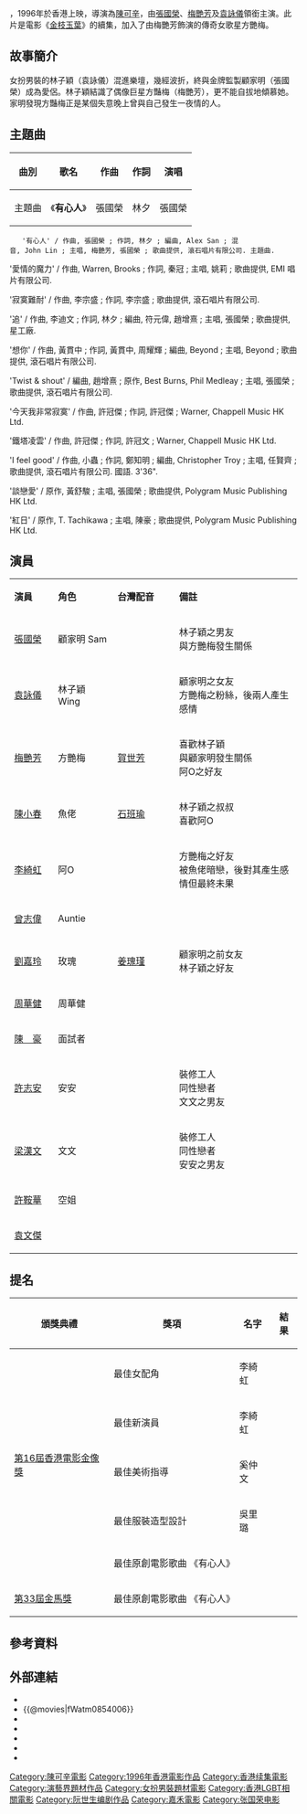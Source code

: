{{Infobox Film
| name = 金枝玉葉2
| original_name = ''{{lang|en|Who's the Woman, Who's the Man}}''
| image = Who's the Woman, Who's the Man.jpg
| caption = 海报
| director = [[陳可辛|陳可辛]]
| producer = [[陳可辛|陳可辛]]
| producer_2 = 張志光、杜玉貞
| writer = [[阮世生|阮世生]]、[[林愛華|林愛華]]
| story = 陳可辛、陳慧、許愿、阮世生、林愛華、許月珍
| starring = [[張國榮|張國榮]] <br> [[袁詠儀|袁詠儀]] <br> [[梅艷芳|梅艷芳]] <br> [[陳小春|陳小春]] <br> [[李綺虹|李綺虹]]
| music = 許愿、[[趙增熹|趙增熹]]、[[金培達|金培達]]
| maintheme = 〈有心人〉／張國榮
| opentheme = 
| endtheme = 
| cinematography = 陳俊傑、[[馬楚成|馬楚成]]
| editing = 陳祺合
| sound = 傳真製作有限公司
| studio = 電影人製作有限公司<br>[[嘉禾電影|嘉禾娛樂事業有限公司]]
| distributor = [[嘉禾電影|嘉禾娛樂事業有限公司]]
| released = {{BHKG}}：{{film date|1996|8|15}}{{JPN}}：{{start date|1999|1|30}}<ref>{{cite web |url=https://www.imdb.com/title/tt0116462/releaseinfo?ref_=tt_dt_rdat|language=en |title= Who's the Man, Who's the Woman (1996) Release Info|publisher=[[IMDb|IMDb]]|date= |accessdate= 2021-06-23}}</ref>
| runtime = 110 分鐘
| country = {{英屬香港電影}}
| language = 粵語
| gross = [[HK$|HK$]] 20,915,998.00<ref>{{cite web |url=http://www.boxofficecn.com/hkboxoffice1996 |title=1996 香港票房 |publisher=中國電影票房榜|access-date=2021-06-23 |archive-date=2020-01-05|archive-url=https://web.archive.org/web/20200105121029/http://www.boxofficecn.com/hkboxoffice1996/ |dead-url=yes }}</ref>
| preceded_by = 《[[金枝玉葉|金枝玉葉]]》
| imdb_id = tt0116462
}}

{{engname|《金枝玉葉2》|''Who's the Woman, Who's the Man''}}，1996年於香港上映，導演為[[陳可辛|陳可辛]]，由[[張國榮|張國榮]]、[[梅艷芳|梅艷芳]]及[[袁詠儀|袁詠儀]]領銜主演。此片是電影《[[金枝玉葉|金枝玉葉]]》的續集，加入了由梅艷芳飾演的傳奇女歌星方艷梅。

==故事簡介==
女扮男裝的林子穎（袁詠儀）混進樂壇，幾經波折，終與金牌監製顧家明（張國榮）成為愛侶。林子穎結識了偶像巨星方豔梅（梅艷芳），更不能自拔地傾慕她。家明發現方豔梅正是某個失意晚上曾與自己發生一夜情的人。

==主題曲==
{|class="wikitable"
!曲別!!歌名!!作曲!!作詞!!演唱
|-
| 主題曲||《'''有心人'''》||張國榮||林夕||張國榮
|}

	'有心人' / 作曲, 張國榮 ; 作詞, 林夕 ; 編曲, Alex San ; 混音, John Lin ; 主唱, 梅艷芳, 張國榮 ; 歌曲提供, 滾石唱片有限公司. 主題曲.

'愛情的魔力' / 作曲, Warren, Brooks ; 作詞, 秦冠 ; 主唱, 姚莉 ; 歌曲提供, EMI 唱片有限公司.

'寂寞難耐' / 作曲, 李宗盛 ; 作詞, 李宗盛 ; 歌曲提供, 滾石唱片有限公司.

'追' / 作曲, 李迪文 ; 作詞, 林夕 ; 編曲, 符元偉, 趙增熹 ; 主唱, 張國榮 ; 歌曲提供, 星工廠.

'想你' / 作曲, 黃貫中 ; 作詞, 黃貫中, 周耀輝 ; 編曲, Beyond ; 主唱, Beyond ; 歌曲提供, 滾石唱片有限公司.

'Twist & shout' / 編曲, 趙增熹 ; 原作, Best Burns, Phil Medleay ; 主唱, 張國榮 ; 歌曲提供, 滾石唱片有限公司.

'今天我非常寂寞' / 作曲, 許冠傑 ; 作詞, 許冠傑 ; Warner, Chappell Music HK Ltd.

'鐵塔凌雲' / 作曲, 許冠傑 ; 作詞, 許冠文 ; Warner, Chappell Music HK Ltd.

'I feel good' / 作曲, 小蟲 ; 作詞, 鄭知明 ; 編曲, Christopher Troy ; 主唱, 任賢齊 ; 歌曲提供, 滾石唱片有限公司. 國語. 3'36".

'談戀愛' / 原作, 黃舒駿 ; 主唱, 張國榮 ; 歌曲提供, Polygram Music Publishing HK Ltd.

'紅日' / 原作, T. Tachikawa ; 主唱, 陳豪 ; 歌曲提供, Polygram Music Publishing HK Ltd.

==演員==
{|class="wikitable" width="55%"
|- style="background:cornflowerblue; color:white" align=center
|style="width:5%"|'''演員'''||style="width:7%"|'''角色'''||style="width:10%"|'''台灣配音'''||style="width:20%"|'''備註'''
|-
|[[張國榮|張國榮]]||顧家明 Sam||||林子穎之男友<br>與方艷梅發生關係
|-
|[[袁詠儀|袁詠儀]]||林子穎 Wing||||顧家明之女友<br>方艷梅之粉絲，後兩人產生感情
|-
|[[梅艷芳|梅艷芳]]||方艷梅||[[賀世芳|賀世芳]]||喜歡林子穎<br>與顧家明發生關係<br>阿O之好友
|-
|[[陳小春|陳小春]]||魚佬||[[石班瑜|石班瑜]]||林子穎之叔叔<br>喜歡阿O
|-
|[[李綺虹|李綺虹]]||阿O||||方艷梅之好友<br>被魚佬暗戀，後對其產生感情但最終未果
|-
|[[曾志偉|曾志偉]]||Auntie||||
|-
|[[劉嘉玲|劉嘉玲]]||玫瑰||[[姜瑰瑾|姜瑰瑾]]||顧家明之前女友<br>林子穎之好友
|-
|[[周華健|周華健]]||周華健||||
|-
|[[陳豪_(演員)|陳　豪]]||面試者||||
|-
|[[許志安|許志安]]||安安||||裝修工人<br>同性戀者<br>文文之男友
|-
|[[梁漢文|梁漢文]]||文文||||裝修工人<br>同性戀者<br>安安之男友
|-
|[[許鞍華|許鞍華]]||空姐||||
|-
|[[袁文傑|袁文傑]]||||||
|}

==提名==
{| class="wikitable"
! 頒獎典禮 !! 獎項 !! 名字 !! 結果
|-
|rowspan=5|[[1997年香港電影金像獎|第16屆香港電影金像獎]]
|最佳女配角
|李綺虹
|{{nom}}
|-
|最佳新演員
|李綺虹
|{{nom}}
|-
|最佳美術指導
|奚仲文
|{{nom}}
|-
|最佳服裝造型設計
|吳里璐
|{{nom}}
|-
|最佳原創電影歌曲
《有心人》
|
|{{nom}}
|-
|[[第33屆金馬獎|第33屆金馬獎]]
|最佳原創電影歌曲
《有心人》
|
|{{nom}}
|}

== 參考資料 ==
{{reflist}}

== 外部連結 ==
*{{hkmdb title|8192}}
*{{@movies|fWatm0854006}}
*{{douban}}
*{{Mtime|10995}}
*{{Amg movie|154536}}
*{{rotten-tomatoes|whos_the_woman_whos_the_man}}
*{{imdb title|0116462}}

{{陈可辛}}
{{梅艷芳}}
{{許志安}}
[[Category:陳可辛電影|Category:陳可辛電影]]
[[Category:1996年香港電影作品|Category:1996年香港電影作品]]
[[Category:香港续集電影|Category:香港续集電影]]
[[Category:演藝界題材作品|Category:演藝界題材作品]]
[[Category:女扮男裝題材電影|Category:女扮男裝題材電影]]
[[Category:香港LGBT相關電影|Category:香港LGBT相關電影]]
[[Category:阮世生编剧作品|Category:阮世生编剧作品]]
[[Category:嘉禾電影|Category:嘉禾電影]]
[[Category:张国荣电影|Category:张国荣电影]]